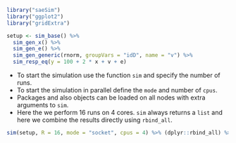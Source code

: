 ```r
library("saeSim")
library("ggplot2")
library("gridExtra")

setup <- sim_base() %>% 
  sim_gen_x() %>%
  sim_gen_e() %>%
  sim_gen_generic(rnorm, groupVars = "idD", name = "v") %>%
  sim_resp_eq(y = 100 + 2 * x + v + e)
```

- To start the simulation use the function `sim` and specify the number of runs.
- To start the simulation in parallel define the `mode` and number of `cpus`.
- Packages and also objects can be loaded on all nodes with extra arguments to `sim`.
- Here the we perform 16 runs on 4 cores. `sim` always returns a `list` and here we combine the results directly using `rbind_all`.

```r
sim(setup, R = 16, mode = "socket", cpus = 4) %>% (dplyr::rbind_all) %>% dim
```

